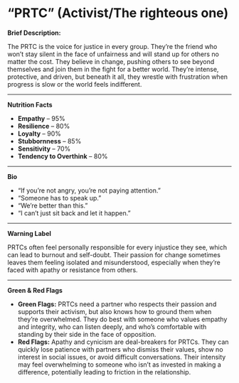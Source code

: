 # “PRTC” (Activist/The righteous one)

**Brief Description:**

The PRTC is the voice for justice in every group. They’re the friend who won’t stay silent in the face of unfairness and will stand up for others no matter the cost. They believe in change, pushing others to see beyond themselves and join them in the fight for a better world. They’re intense, protective, and driven, but beneath it all, they wrestle with frustration when progress is slow or the world feels indifferent.

---

**Nutrition Facts**

- **Empathy** – 95%
- **Resilience** – 80%
- **Loyalty** – 90%
- **Stubbornness** – 85%
- **Sensitivity** – 70%
- **Tendency to Overthink** – 80%

---

**Bio**

- “If you’re not angry, you’re not paying attention.”
- “Someone has to speak up.”
- “We’re better than this.”
- “I can’t just sit back and let it happen.”

---

**Warning Label**

PRTCs often feel personally responsible for every injustice they see, which can lead to burnout and self-doubt. Their passion for change sometimes leaves them feeling isolated and misunderstood, especially when they’re faced with apathy or resistance from others.

---

**Green & Red Flags**

- **Green Flags:** PRTCs need a partner who respects their passion and supports their activism, but also knows how to ground them when they’re overwhelmed. They do best with someone who values empathy and integrity, who can listen deeply, and who’s comfortable with standing by their side in the face of opposition.
- **Red Flags:** Apathy and cynicism are deal-breakers for PRTCs. They can quickly lose patience with partners who dismiss their values, show no interest in social issues, or avoid difficult conversations. Their intensity may feel overwhelming to someone who isn’t as invested in making a difference, potentially leading to friction in the relationship.